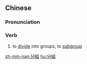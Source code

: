 {{also|分组}}
==Chinese==
{{zh-forms|s=分组}}

===Pronunciation===
{{zh-pron
|m=fēnzǔ
|c=fan1 zou2
|h=pfs=fûn-chû
|cat=v
}}

===Verb===
{{zh-verb}}

# to [[divide]] into groups, to [[subgroup]]

[[zh-min-nan:分組]]
[[hu:分組]]